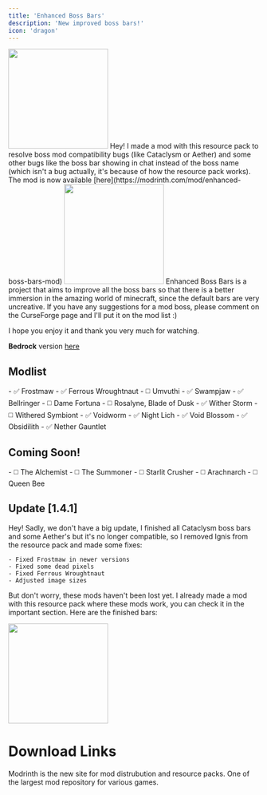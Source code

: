 ```yaml
---
title: 'Enhanced Boss Bars'
description: 'New improved boss bars!'
icon: 'dragon'
---
```


<img height="200" noZoom src="/images/ebb-banner.png" />
Hey! I made a mod with this resource pack to resolve boss mod compatibility bugs (like Cataclysm or Aether) and some other bugs like the boss bar showing in chat instead of the boss name (which isn't a bug actually, it's because of how the resource pack works). The mod is now available [here](https://modrinth.com/mod/enhanced-boss-bars-mod)

<img height="200" noZoom src="/images/ebb-banner1.png" />
Enhanced Boss Bars is a project that aims to improve all the boss bars so that there is a better immersion in the amazing world of minecraft, since the default bars are very uncreative. If you have any suggestions for a mod boss, please comment on the CurseForge page and I'll put it on the mod list :)

I hope you enjoy it and thank you very much for watching. 

**Bedrock** version [here](https://mcpedl.com/enhanced-boss-bars-minecraft-bedrock-port/)

## Modlist
<AccordionGroup>
  <Accordion title="Mowzie's Mobs">
   - ✅ Frostmaw
   - ✅ Ferrous Wroughtnaut
   - ◻️ Umvuthi
  </Accordion>

  <Accordion title="Meet your Fight">
   - ✅ Swampjaw
   - ✅ Bellringer
   - ◻️ Dame Fortuna
   - ◻️ Rosalyne, Blade of Dusk
  </Accordion>

  <Accordion title="Cracker's Witherstorm">
   - ✅ Wither Storm
   - ◻️ Withered Symbiont
  </Accordion>

  <Accordion title="Alex's Mobs">
   - ✅ Voidworm
  </Accordion>
  
  <Accordion title="Bosses of Mass Destruction">
   - ✅ Night Lich
   - ✅ Void Blossom
   - ✅ Obsidilith
   - ✅ Nether Gauntlet
  </Accordion>
</AccordionGroup>

## Coming Soon!
<AccordionGroup>
  <Accordion title="Blue Skies">
   - ◻️ The Alchemist
   - ◻️ The Summoner
   - ◻️ Starlit Crusher
   - ◻️ Arachnarch
  </Accordion>

  <Accordion title="Astemir's Forestcraft">
   - ◻️ Queen Bee
  </Accordion>

  <Accordion title="AdventureZ">
  </Accordion>

  <Accordion title="DivineRPG">
  </Accordion>
  
  <Accordion title="Twilight Forest">
  </Accordion>
</AccordionGroup>

## Update [1.4.1]

Hey! Sadly, we don't have a big update, I finished all Cataclysm boss bars and some Aether's but it's no longer compatible, so I removed Ignis from the resource pack and made some fixes:

    - Fixed Frostmaw in newer versions
    - Fixed some dead pixels
    - Fixed Ferrous Wroughtnaut
    - Adjusted image sizes

But don't worry, these mods haven't been lost yet. I already made a mod with this resource pack where these mods work, you can check it in the important section. Here are the finished bars:

<img height="200" noZoom src="/images/ebb-1.png" />


# Download Links

<CardGroup cols={2}>
  <Card 
    title="Modrinth Download Link"
    icon= "download"
    href="https://modrinth.com/resourcepack/enhanced-boss-bars"
  >
    Modrinth is the new site for mod distrubution and resource packs.
  </Card>
  <Card
    title="Curseforge Download Link"
    icon="download"
    href="https://www.curseforge.com/minecraft/texture-packs/enhanced-boss-bars"
  >
    One of the largest mod repository for various games.
  </Card>
</CardGroup>